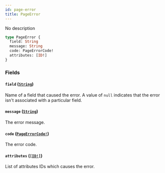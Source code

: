 ```yaml
---
id: page-error
title: PageError
---
```


No description

```graphql
type PageError {
  field: String
  message: String
  code: PageErrorCode!
  attributes: [ID!]
}
```

### Fields

#### `field` ([`String`](/api-reference/scalars/string.mdx))

Name of a field that caused the error. A value of `null` indicates that the error isn't associated with a particular field.

#### `message` ([`String`](/api-reference/scalars/string.mdx))

The error message.

#### `code` ([`PageErrorCode!`](/api-reference/enums/page-error-code.mdx))

The error code.

#### `attributes` ([`[ID!]`](/api-reference/scalars/id.mdx))

List of attributes IDs which causes the error.
